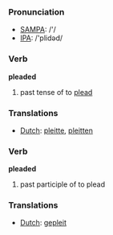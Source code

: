 === Pronunciation ===
*[[w:SAMPA|SAMPA]]: /'/
*[[w:IPA|IPA]]: /'plidəd/

=== Verb ===

'''pleaded'''

# past tense of to [[plead]]

=== Translations ===
*[[Dutch]]: [[pleitte]], [[pleitten]]

=== Verb ===

'''pleaded'''

# past participle of to plead

=== Translations ===
*[[Dutch]]: [[gepleit]]